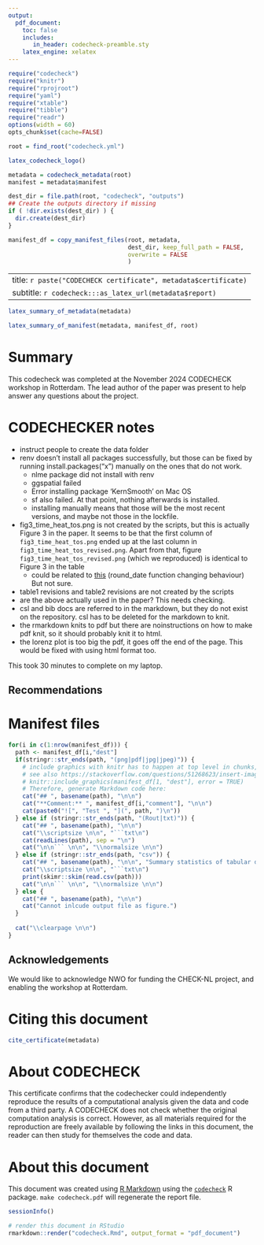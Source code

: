 ```yaml
---
output:
  pdf_document:
    toc: false
    includes:
       in_header: codecheck-preamble.sty
    latex_engine: xelatex
---
```


```r
require("codecheck")
require("knitr")
require("rprojroot")
require("yaml")
require("xtable")
require("tibble")
require("readr")
options(width = 60)
opts_chunk$set(cache=FALSE)

root = find_root("codecheck.yml")
```

```r
latex_codecheck_logo()
```

```r
metadata = codecheck_metadata(root)
manifest = metadata$manifest

dest_dir = file.path(root, "codecheck", "outputs")
## Create the outputs directory if missing
if ( !dir.exists(dest_dir) ) {
  dir.create(dest_dir)
}

manifest_df = copy_manifest_files(root, metadata,
                                  dest_dir, keep_full_path = FALSE,
                                  overwrite = FALSE
                                  )
```

---
title: `r paste("CODECHECK certificate", metadata$certificate)`
subtitle: `r codecheck:::as_latex_url(metadata$report)`
---

```r
latex_summary_of_metadata(metadata)
```

```r
latex_summary_of_manifest(metadata, manifest_df, root)
```

# Summary

This codecheck was completed at the November 2024 CODECHECK workshop
in Rotterdam.  The lead author of the paper was present to help answer
any questions about the project.

\clearpage

# CODECHECKER notes

- instruct people to create the data folder
- renv doesn't install all packages successfully, but those can be fixed
  by running install.packages("x") manually on the ones that do not work.
  	- nlme package did not install with renv
	- ggspatial failed
	- Error installing package 'KernSmooth' on Mac OS
	- sf also failed. At that point, nothing afterwards is installed.
	- installing manually means that those will be the most recent versions, and
	  maybe not those in the lockfile.
- fig3_time_heat_tos.png is not created by the scripts, but this is actually Figure 3 in the paper. It seems to be that the first column of `fig3_time_heat_tos.png` ended up at the last column in `fig3_time_heat_tos_revised.png`. Apart from that, figure `fig3_time_heat_tos_revised.png` (which we reproduced) is identical to Figure 3 in the table
    - could be related to [this](https://stackoverflow.com/questions/70222688/round-date-function-returns-floor-date-instead-of-rounded-date) (round_date function changing behaviour) But not sure.
- table1 revisions and table2 revisions are not created by the scripts
- are the above actually used in the paper? This needs checking.
- csl and bib docs are referred to in the markdown, but they do not exist
  on the repository. csl has to be deleted for the markdown to knit.
- the rmarkdown knits to pdf but there are noinstructions on how to make
  pdf knit, so it should probably knit it to html.
- the lorenz plot is too big the pdf, it goes off the end of the page. This would
  be fixed with using html format too.

This took 30 minutes to complete on my laptop.

## Recommendations

\clearpage

# Manifest files

```r
for(i in c(1:nrow(manifest_df))) {
  path <- manifest_df[i,"dest"]
  if(stringr::str_ends(path, "(png|pdf|jpg|jpeg)")) {
    # include graphics with knitr has to happen at top level in chunks, see https://github.com/yihui/knitr/issues/1260
    # see also https://stackoverflow.com/questions/51268623/insert-images-using-knitrinclude-graphics-in-a-for-loop
    # knitr::include_graphics(manifest_df[1, "dest"], error = TRUE)
    # Therefore, generate Markdown code here:
    cat("## ", basename(path), "\n\n")
    cat("**Comment:** ", manifest_df[i,"comment"], "\n\n")
    cat(paste0("![", "Test ", "](", path, ")\n"))
  } else if (stringr::str_ends(path, "(Rout|txt)")) {
    cat("## ", basename(path), "\n\n")
    cat("\\scriptsize \n\n", "```txt\n")
    cat(readLines(path), sep = "\n")
    cat("\n\n``` \n\n", "\\normalsize \n\n")
  } else if (stringr::str_ends(path, "csv")) {
    cat("## ", basename(path), "\n\n", "Summary statistics of tabular data:", "\n\n")
    cat("\\scriptsize \n\n", "```txt\n")
    print(skimr::skim(read.csv(path)))
    cat("\n\n``` \n\n", "\\normalsize \n\n")
  } else {
    cat("## ", basename(path), "\n\n")
    cat("Cannot inlcude output file as figure.")
  }
  
  cat("\\clearpage \n\n")
}
```

\clearpage

## Acknowledgements

We would like to acknowledge NWO for funding the CHECK-NL project, and enabling the workshop at Rotterdam.



# Citing this document

```r
cite_certificate(metadata)
```

# About CODECHECK

This certificate confirms that the codechecker could independently
reproduce the results of a computational analysis given the data and
code from a third party.  A CODECHECK does not check whether the
original computation analysis is correct.  However, as all materials
required for the reproduction are freely available by following the
links in this document, the reader can then study for themselves the
code and data.


# About this document

This document was created using [R Markdown](https://rmarkdown.rstudio.com/) using the [`codecheck`](https://github.com/codecheckers/codecheck) R package.
`make codecheck.pdf` will regenerate the report file.

```r
sessionInfo()
```

```r
# render this document in RStudio
rmarkdown::render("codecheck.Rmd", output_format = "pdf_document") 
```
